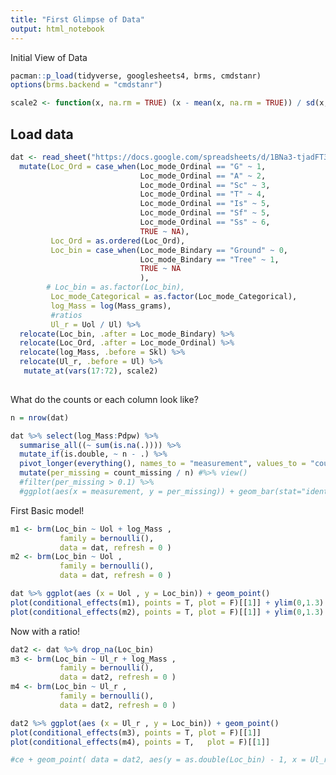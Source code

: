 ```yaml
---
title: "First Glimpse of Data"
output: html_notebook
---
```


Initial View of Data 

```r
pacman::p_load(tidyverse, googlesheets4, brms, cmdstanr)
options(brms.backend = "cmdstanr")

scale2 <- function(x, na.rm = TRUE) (x - mean(x, na.rm = TRUE)) / sd(x, na.rm)
```

## Load data
```r
dat <- read_sheet("https://docs.google.com/spreadsheets/d/1BNa3-tjadFT3NoDFdwlcSQZG1xnNXLoRSvNRAO3eMs0/edit#gid=325036460", na = c("NA", "?")) %>%
  mutate(Loc_Ord = case_when(Loc_mode_Ordinal == "G" ~ 1,
                             Loc_mode_Ordinal == "A" ~ 2,
                             Loc_mode_Ordinal == "Sc" ~ 3,
                             Loc_mode_Ordinal == "T" ~ 4,
                             Loc_mode_Ordinal == "Is" ~ 5,
                             Loc_mode_Ordinal == "Sf" ~ 5,
                             Loc_mode_Ordinal == "Ss" ~ 6,
                             TRUE ~ NA),
         Loc_Ord = as.ordered(Loc_Ord),
         Loc_bin = case_when(Loc_mode_Bindary == "Ground" ~ 0,
                             Loc_mode_Bindary == "Tree" ~ 1,
                             TRUE ~ NA
                             ),
        # Loc_bin = as.factor(Loc_bin),
         Loc_mode_Categorical = as.factor(Loc_mode_Categorical),
         log_Mass = log(Mass_grams),
         #ratios
         Ul_r = Uol / Ul) %>% 
  relocate(Loc_bin, .after = Loc_mode_Bindary) %>% 
  relocate(Loc_Ord, .after = Loc_mode_Ordinal) %>% 
  relocate(log_Mass, .before = Skl) %>% 
  relocate(Ul_r, .before = Ul) %>% 
   mutate_at(vars(17:72), scale2)
  
```

What do the counts or each column look like?
```r
n = nrow(dat)

dat %>% select(log_Mass:Pdpw) %>% 
  summarise_all((~ sum(is.na(.)))) %>% 
  mutate_if(is.double, ~ n - .) %>% 
  pivot_longer(everything(), names_to = "measurement", values_to = "count_missing") %>% arrange(desc(count_missing), measurement) %>% 
  mutate(per_missing = count_missing / n) #%>% view()
  #filter(per_missing > 0.1) %>% 
  #ggplot(aes(x = measurement, y = per_missing)) + geom_bar(stat="identity")

```

First Basic model!

```r
m1 <- brm(Loc_bin ~ Uol + log_Mass ,
           family = bernoulli(),
           data = dat, refresh = 0 )
m2 <- brm(Loc_bin ~ Uol ,
           family = bernoulli(),
           data = dat, refresh = 0 )
```

```r
dat %>% ggplot(aes (x = Uol , y = Loc_bin)) + geom_point()
plot(conditional_effects(m1), points = T, plot = F)[[1]] + ylim(0,1.3)
plot(conditional_effects(m2), points = T, plot = F)[[1]] + ylim(0,1.3)
```

Now with a ratio!

```r
dat2 <- dat %>% drop_na(Loc_bin)
m3 <- brm(Loc_bin ~ Ul_r + log_Mass ,
           family = bernoulli(),
           data = dat2, refresh = 0 )
m4 <- brm(Loc_bin ~ Ul_r ,
           family = bernoulli(),
           data = dat2, refresh = 0 )
```


```r
dat2 %>% ggplot(aes (x = Ul_r , y = Loc_bin)) + geom_point()
plot(conditional_effects(m3), points = T, plot = F)[[1]] 
plot(conditional_effects(m4), points = T,   plot = F)[[1]]  

#ce + geom_point( data = dat2, aes(y = as.double(Loc_bin) - 1, x = Ul_r) , inherit.aes = FALSE)
```

